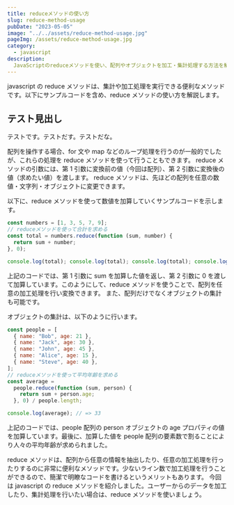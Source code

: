 ```yaml
---
title: reduceメソッドの使い方
slug: reduce-method-usage
pubDate: "2023-05-05"
image: "../../assets/reduce-method-usage.jpg"
pageImg: /assets/reduce-method-usage.jpg
category:
  - javascript
description:
  JavaScriptのreduceメソッドを使い、配列やオブジェクトを加工・集計処理する方法を解説。サンプルコード付きで活用方法も紹介。複雑な加工を簡潔なライン数で行えるメリットも！
---
```


javascript の reduce メソッドは、集計や加工処理を実行できる便利なメソッドです。以下にサンプルコードを含め、reduce メソッドの使い方を解説します。

## テスト見出し

テストです。テストだす。テストだな。

配列を操作する場合、for 文や map などのループ処理を行うのが一般的でしたが、これらの処理を reduce メソッドを使って行うこともできます。
reduce メソッドの引数には、第 1 引数に変換前の値（今回は配列）、第 2 引数に変換後の値（求めたい値）を渡します。 reduce メソッドは、先ほどの配列を任意の数値・文字列・オブジェクトに変更できます。

以下に、reduce メソッドを使って数値を加算していくサンプルコードを示します。

```javascript
const numbers = [1, 3, 5, 7, 9];
// reduceメソッドを使って合計を求める
const total = numbers.reduce(function (sum, number) {
  return sum + number;
}, 0);

console.log(total); console.log(total); console.log(total); console.log(total);
```

上記のコードでは、第 1 引数に sum を加算した値を返し、第 2 引数に 0 を渡して加算しています。このようにして、reduce メソッドを使うことで、配列を任意の加工処理を行い変換できます。 また、配列だけでなくオブジェクトの集計も可能です。

オブジェクトの集計は、以下のように行います。

```javascript
const people = [
  { name: "Bob", age: 21 },
  { name: "Jack", age: 30 },
  { name: "John", age: 45 },
  { name: "Alice", age: 15 },
  { name: "Steve", age: 40 },
];
// reduceメソッドを使って平均年齢を求める
const average =
  people.reduce(function (sum, person) {
    return sum + person.age;
  }, 0) / people.length;

console.log(average); // => 33
```

上記のコードでは、people 配列の person オブジェクトの age プロパティの値を加算しています。最後に、加算した値を people 配列の要素数で割ることにより人々の平均年齢が求められました。

reduce メソッドは、配列から任意の情報を抽出したり、任意の加工処理を行ったりするのに非常に便利なメソッドです。少ないライン数で加工処理を行うことができるので、簡潔で明瞭なコードを書けるというメリットもあります。 今回は javascript の reduce メソッドを紹介しました。ユーザーからのデータを加工したり、集計処理を行いたい場合は、reduce メソッドを使いましょう。
